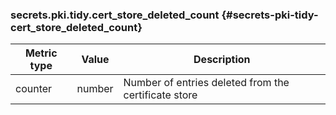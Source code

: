 ### secrets.pki.tidy.cert_store_deleted_count {#secrets-pki-tidy-cert_store_deleted_count}

Metric type | Value   | Description
----------- | ------- | -----------
counter     | number  | Number of entries deleted from the certificate store
